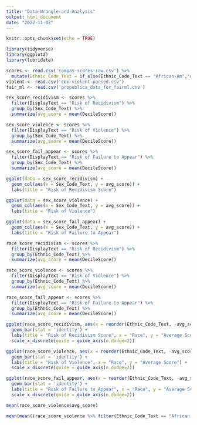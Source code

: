 ```yaml
---
title: "Data-Wrangle-and-Analysis"
output: html_document
date: "2022-11-02"
---
```


```r
knitr::opts_chunk$set(echo = TRUE)
```

```r
library(tidyverse)
library(ggplot2)
library(lubridate)
```

```r
scores <- read.csv('compas-scores-raw.csv') %>%
  mutate(Ethnic_Code_Text = if_else(Ethnic_Code_Text == "African-Am","African-American", Ethnic_Code_Text))
violent <- read.csv('cox-violent-parsed.csv')
fair_ml <- read.csv('propublica_data_for_fairml.csv')
```

```r
sex_score_recidivism <- scores %>%
  filter(DisplayText == "Risk of Recidivism") %>%
  group_by(Sex_Code_Text) %>%
  summarize(avg_score = mean(DecileScore))

sex_score_violence <- scores %>%
  filter(DisplayText == "Risk of Violence") %>%
  group_by(Sex_Code_Text) %>%
  summarize(avg_score = mean(DecileScore))

sex_score_fail_appear <- scores %>%
  filter(DisplayText == "Risk of Failure to Appear") %>%
  group_by(Sex_Code_Text) %>%
  summarize(avg_score = mean(DecileScore))
```

```r
ggplot(data = sex_score_recidivism) +
  geom_col(aes(x = Sex_Code_Text, y = avg_score)) +
  labs(title = "Risk of Recidivism Score")

ggplot(data = sex_score_violence) +
  geom_col(aes(x = Sex_Code_Text, y = avg_score)) +
  labs(title = "Risk of Violence")

ggplot(data = sex_score_fail_appear) +
  geom_col(aes(x = Sex_Code_Text, y = avg_score)) +
  labs(title = "Risk of Failure to Appear")
```

```r
race_score_recidivism <- scores %>%
  filter(DisplayText == "Risk of Recidivism") %>%
  group_by(Ethnic_Code_Text) %>%
  summarize(avg_score = mean(DecileScore))

race_score_violence <- scores %>%
  filter(DisplayText == "Risk of Violence") %>%
  group_by(Ethnic_Code_Text) %>%
  summarize(avg_score = mean(DecileScore))

race_score_fail_appear <- scores %>%
  filter(DisplayText == "Risk of Failure to Appear") %>%
  group_by(Ethnic_Code_Text) %>%
  summarize(avg_score = mean(DecileScore))
```

``` r
ggplot(race_score_recidivism, aes(x = reorder(Ethnic_Code_Text, -avg_score), y = avg_score, fill = Ethnic_Code_Text)) +
  geom_bar(stat = 'identity') +
  labs(title = "Risk of Recidivism Score", x = "Race", y = "Average Score") +
  scale_x_discrete(guide = guide_axis(n.dodge=2))

ggplot(race_score_violence, aes(x = reorder(Ethnic_Code_Text, -avg_score), y = avg_score, fill = Ethnic_Code_Text)) +
  geom_bar(stat = 'identity') +
  labs(title = "Risk of Violence", x = "Race", y = "Average Score") +
  scale_x_discrete(guide = guide_axis(n.dodge=2))

ggplot(race_score_fail_appear, aes(x = reorder(Ethnic_Code_Text, -avg_score), y = avg_score, fill = Ethnic_Code_Text)) +
  geom_bar(stat = 'identity') +
  labs(title = "Risk of Failure to Appear", x = "Race", y = "Average Score") +
  scale_x_discrete(guide = guide_axis(n.dodge=2))
```


```r
mean(race_score_violence$avg_score)

mean(mean((race_score_violence %>% filter(Ethnic_Code_Text == "African-American"))$avg_score))
```